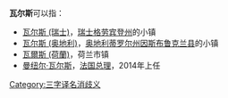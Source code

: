 '''瓦尔斯'''可以指：
*[[瓦尔斯_(瑞士)|瓦尔斯 (瑞士)]]，[[瑞士|瑞士]][[格劳宾登州|格劳宾登州]]的小镇
*[[瓦尔斯_(奥地利)|瓦尔斯 (奥地利)]]，[[奥地利|奥地利]][[蒂罗尔州|蒂罗尔州]][[因斯布鲁克兰县|因斯布鲁克兰县]]的小镇
*[[瓦爾斯_(荷蘭)|瓦爾斯 (荷蘭)]]，荷兰市镇
*[[曼纽尔·瓦尔斯|曼纽尔·瓦尔斯]]，[[法国总理|法国总理]]，2014年上任

{{消歧义}}
[[Category:三字译名消歧义|Category:三字译名消歧义]]